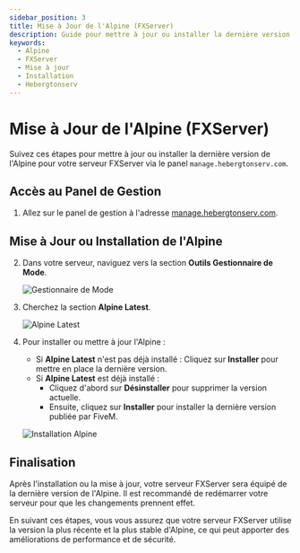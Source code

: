 ```yaml
---
sidebar_position: 3
title: Mise à Jour de l'Alpine (FXServer)
description: Guide pour mettre à jour ou installer la dernière version de l'Alpine pour votre serveur FXServer sur Hebergtonserv
keywords:
  - Alpine
  - FXServer
  - Mise à jour
  - Installation
  - Hebergtonserv
---
```



# Mise à Jour de l'Alpine (FXServer)

Suivez ces étapes pour mettre à jour ou installer la dernière version de l'Alpine pour votre serveur FXServer via le panel `manage.hebergtonserv.com`.

## Accès au Panel de Gestion

1. Allez sur le panel de gestion à l'adresse [manage.hebergtonserv.com](https://manage.hebergtonserv.com).

## Mise à Jour ou Installation de l'Alpine

2. Dans votre serveur, naviguez vers la section **Outils Gestionnaire de Mode**.
   
   ![Gestionnaire de Mode](https://i.imgur.com/pNLp9SB.png)

3. Cherchez la section **Alpine Latest**.

   ![Alpine Latest](https://i.imgur.com/8uGoUKL.png)

4. Pour installer ou mettre à jour l'Alpine :
   - Si **Alpine Latest** n'est pas déjà installé : Cliquez sur **Installer** pour mettre en place la dernière version.
   - Si **Alpine Latest** est déjà installé : 
     - Cliquez d'abord sur **Désinstaller** pour supprimer la version actuelle.
     - Ensuite, cliquez sur **Installer** pour installer la dernière version publiée par FiveM.

   ![Installation Alpine](https://i.imgur.com/p6zsg0y.png)

## Finalisation

Après l'installation ou la mise à jour, votre serveur FXServer sera équipé de la dernière version de l'Alpine. Il est recommandé de redémarrer votre serveur pour que les changements prennent effet.

En suivant ces étapes, vous vous assurez que votre serveur FXServer utilise la version la plus récente et la plus stable d'Alpine, ce qui peut apporter des améliorations de performance et de sécurité.
